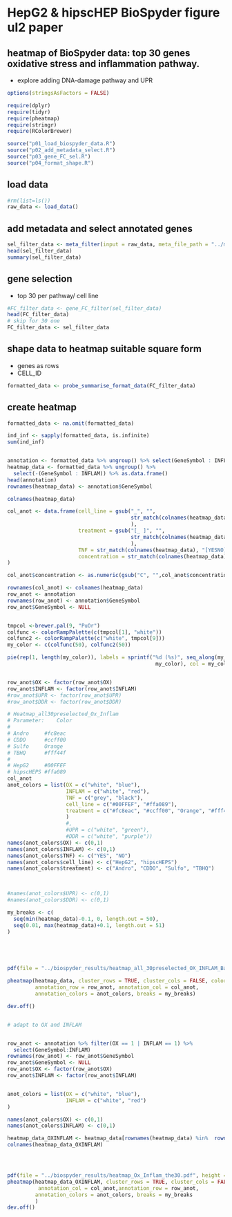 # HepG2 & hipscHEP BioSpyder figure ul2 paper

## heatmap of BioSpyder data: top 30 genes oxidative stress and inflammation pathway.

* explore adding DNA-damage pathway and UPR  

```r
options(stringsAsFactors = FALSE)
```


```r
require(dplyr)
require(tidyr)
require(pheatmap)
require(stringr)
require(RColorBrewer)
```

```r

source("p01_load_biospyder_data.R")
source("p02_add_metadata_select.R")
source("p03_gene_FC_sel.R")
source("p04_format_shape.R")
```


## load data
```r
#rm(list=ls())
raw_data <- load_data()

```

## add metadata and select annotated genes

```r
sel_filter_data <- meta_filter(input = raw_data, meta_file_path = "../metadata/Top30genes_TFregulon_DoRothEA.txt")
head(sel_filter_data)
summary(sel_filter_data)


```


## gene selection  
* top 30 per pathway/ cell line  

```r
#FC_filter_data <- gene_FC_filter(sel_filter_data)
head(FC_filter_data)
# skip for 30 one
FC_filter_data <- sel_filter_data

```

## shape data to heatmap suitable square form  
* genes as rows  
* CELL_ID

```r
formatted_data <- probe_summarise_format_data(FC_filter_data)
```


## create heatmap  
```r
formatted_data <- na.omit(formatted_data)

ind_inf <- sapply(formatted_data, is.infinite)
sum(ind_inf)


annotation <- formatted_data %>% ungroup() %>% select(GeneSymbol : INFLAM) %>% as.data.frame()
heatmap_data <- formatted_data %>% ungroup() %>% 
  select(-(GeneSymbol : INFLAM)) %>% as.data.frame()
head(annotation)
rownames(heatmap_data) <- annotation$GeneSymbol

colnames(heatmap_data)

col_anot <- data.frame(cell_line = gsub("_", "", 
                                        str_match(colnames(heatmap_data), "^[A-Za-z2]{5,9}_")
                                        ),
                       treatment = gsub("[_ ]", "", 
                                        str_match(colnames(heatmap_data), "_[A-Za-z]{4,5} ")
                                        ),
                       TNF = str_match(colnames(heatmap_data), "[YESNO]{2,3}"),
                       concentration = str_match(colnames(heatmap_data), "C[1-6]{1}$")
)

col_anot$concentration <- as.numeric(gsub("C", "",col_anot$concentration))

rownames(col_anot) <- colnames(heatmap_data)
row_anot <- annotation
rownames(row_anot) <- annotation$GeneSymbol
row_anot$GeneSymbol <- NULL


tmpcol <-brewer.pal(9, "PuOr")
colfunc <- colorRampPalette(c(tmpcol[1], "white"))
colfunc2 <- colorRampPalette(c("white", tmpcol[9]))
my_color <- c(colfunc(50), colfunc2(50))

pie(rep(1, length(my_color)), labels = sprintf("%d (%s)", seq_along(my_color), 
                                                my_color), col = my_color)


row_anot$OX <- factor(row_anot$OX)
row_anot$INFLAM <- factor(row_anot$INFLAM)
#row_anot$UPR <- factor(row_anot$UPR)
#row_anot$DDR <- factor(row_anot$DDR)

# Heatmap_all30preselected_Ox_Inflam
# Parameter:	Color
# 
# Andro		#fc8eac
# CDDO		#ccff00
# Sulfo		Orange
# TBHQ		#fff44f
# 
# HepG2		#00FFEF
# hipscHEPS	#ffa089
col_anot
anot_colors = list(OX = c("white", "blue"),
                   INFLAM = c("white", "red"),
                   TNF = c("grey", "black"),
                   cell_line = c("#00FFEF", "#ffa089"),
                   treatment = c("#fc8eac", "#ccff00", "Orange", "#fff44f")
                   )
                   #,
                   #UPR = c("white", "green"),
                   #DDR = c("white", "purple"))
names(anot_colors$OX) <- c(0,1)
names(anot_colors$INFLAM) <- c(0,1)
names(anot_colors$TNF) <- c("YES", "NO")
names(anot_colors$cell_line) <- c("HepG2", "hipscHEPS")
names(anot_colors$treatment) <- c("Andro", "CDDO", "Sulfo", "TBHQ")
      


#names(anot_colors$UPR) <- c(0,1)
#names(anot_colors$DDR) <- c(0,1)

my_breaks <- c(
  seq(min(heatmap_data)-0.1, 0, length.out = 50),
  seq(0.01, max(heatmap_data)+0.1, length.out = 51)
)





pdf(file = "../biospyder_results/heatmap_all_30preselected_OX_INFLAM_Bas_colors.pdf", height = 14, width = 22)

pheatmap(heatmap_data, cluster_rows = TRUE, cluster_cols = FALSE, color =  my_color,
         annotation_row = row_anot, annotation_col = col_anot,
         annotation_colors = anot_colors, breaks = my_breaks)

dev.off()


# adapt to OX and INFLAM


row_anot <- annotation %>% filter(OX == 1 | INFLAM == 1) %>% 
  select(GeneSymbol:INFLAM)
rownames(row_anot) <- row_anot$GeneSymbol
row_anot$GeneSymbol <- NULL
row_anot$OX <- factor(row_anot$OX)
row_anot$INFLAM <- factor(row_anot$INFLAM)


anot_colors = list(OX = c("white", "blue"),
                   INFLAM = c("white", "red")
)

names(anot_colors$OX) <- c(0,1)
names(anot_colors$INFLAM) <- c(0,1)

heatmap_data_OXINFLAM <- heatmap_data[rownames(heatmap_data) %in%  rownames(row_anot), ]
colnames(heatmap_data_OXINFLAM)




pdf(file = "../biospyder_results/heatmap_Ox_Inflam_the30.pdf", height = 18, width = 16)
pheatmap(heatmap_data_OXINFLAM, cluster_rows = TRUE, cluster_cols = FALSE, color =  my_color,
          annotation_col = col_anot,annotation_row = row_anot,
         annotation_colors = anot_colors, breaks = my_breaks
         )
dev.off()


```





